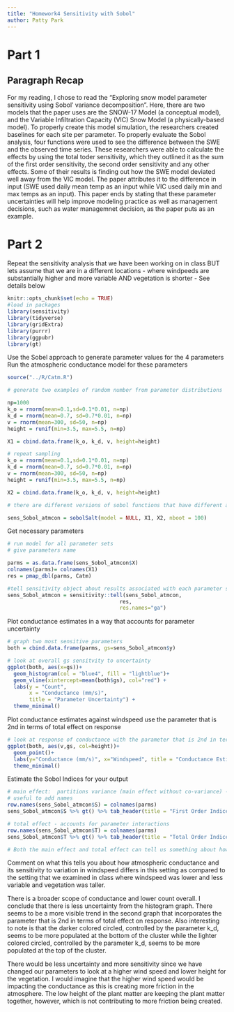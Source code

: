 ```yaml
---
title: "Homework4 Sensitivity with Sobol"
author: Patty Park
---
```

# Part 1
## Paragraph Recap

For my reading, I chose to read the "Exploring snow model parameter sensitivity using Sobol' variance decomposition". Here, there are two models that the paper uses are the SNOW-17 Model (a conceptual model), and the Variable Infiltration Capacity (VIC) Snow Model (a physically-based model). To properly create this model simulation, the researchers created baselines for each site per parameter. To properly evaluate the Sobol analysis, four functions were used to see the difference between the SWE and the observed time series. These researchers were able to calculate the effects by using the total toder sensitivity, which they outlined it as the sum of the first order sensitivity, the second order sensitivity and any other effects. Some of their results is finding out how the SWE model deviated well away from the VIC model. The paper attributes it to the difference in input (SWE used daily mean temp as an input while VIC used daily min and max temps as an input). This paper ends by stating that these parameter uncertainties will help improve modeling practice as well as management decisions, such as water managemnet decision, as the paper puts as an example.

# Part 2

Repeat the sensitivity analysis that we have been working on in class BUT lets assume that we are in a different locations - where windpeeds are substantially higher and more variable AND vegetation is shorter - See details below


```r
knitr::opts_chunk$set(echo = TRUE)
#load in packages
library(sensitivity)
library(tidyverse)
library(gridExtra)
library(purrr)
library(ggpubr)
library(gt)
```


Use the Sobel approach to generate parameter values for the 4 parameters
Run the atmospheric conductance model for these parameters

```r
source("../R/Catm.R")

# generate two examples of random number from parameter distributions

np=1000
k_o = rnorm(mean=0.1,sd=0.1*0.01, n=np)
k_d = rnorm(mean=0.7, sd=0.7*0.01, n=np)
v = rnorm(mean=300, sd=50, n=np)
height = runif(min=3.5, max=5.5, n=np)

X1 = cbind.data.frame(k_o, k_d, v, height=height)

# repeat sampling
k_o = rnorm(mean=0.1,sd=0.1*0.01, n=np)
k_d = rnorm(mean=0.7, sd=0.7*0.01, n=np)
v = rnorm(mean=300, sd=50, n=np)
height = runif(min=3.5, max=5.5, n=np)

X2 = cbind.data.frame(k_o, k_d, v, height=height)

# there are different versions of sobol functions that have different approaches for estimating parameters and indices, we use an approach implemented by jansen 

sens_Sobol_atmcon = sobolSalt(model = NULL, X1, X2, nboot = 100)

```


Get necessary parameters
```r
# run model for all parameter sets
# give parameters name

parms = as.data.frame(sens_Sobol_atmcon$X)
colnames(parms)= colnames(X1)
res = pmap_dbl(parms, Catm)

#tell sensitivity object about results associated with each parameter set
sens_Sobol_atmcon = sensitivity::tell(sens_Sobol_atmcon,
                                    res, 
                                    res.names="ga")

```



Plot conductance estimates in a way that accounts for parameter uncertainty

```r
# graph two most sensitive parameters
both = cbind.data.frame(parms, gs=sens_Sobol_atmcon$y)

# look at overall gs sensitvity to uncertainty
ggplot(both, aes(x=gs))+
  geom_histogram(col = "blue4", fill = "lightblue")+
  geom_vline(xintercept=mean(both$gs), col="red") +
  labs(y = "Count",
       x = "Conductance (mm/s)",
       title = "Parameter Uncertainty") +
  theme_minimal()

```


Plot conductance estimates against windspeed use the parameter that is 2nd in terms of total effect on response

```r
# look at response of conductance with the parameter that is 2nd in terms of total effect on response
ggplot(both, aes(v,gs, col=height))+
  geom_point()+
  labs(y="Conductance (mm/s)", x="Windspeed", title = "Conductance Estimate on Windspeed") +
  theme_minimal()

```

Estimate the Sobol Indices for your output

```r
# main effect:  partitions variance (main effect without co-variance) - sums approximately to one
# useful to add names
row.names(sens_Sobol_atmcon$S) = colnames(parms)
sens_Sobol_atmcon$S %>% gt() %>% tab_header(title = "First Order Indices")

# total effect - accounts for parameter interactions
row.names(sens_Sobol_atmcon$T) = colnames(parms)
sens_Sobol_atmcon$T %>% gt() %>% tab_header(title = "Total Order Indices")

# Both the main effect and total effect can tell us something about how the parameter influences results


```


Comment on what this tells you about how atmospheric conductance and its sensitivity to variation in windspeed differs in this setting as compared to the setting that we examined in class where windspeed was lower and less variable and vegetation was taller.

There is a broader scope of conductance and lower count overall. I conclude that there is less uncertainty from the histogram graph. There seems to be a more visible trend in the second graph that incorporates the parameter that is 2nd in terms of total effect on response. Also interesting to note is that the darker colored circled, controlled by the parameter k_d, seems to be more populated at the bottom of the cluster while the lighter colored circled, controlled by the parameter k_d, seems to be more populated at the top of the cluster.

There would be less uncertainty and more sensitivity since we have changed our parameters to look at a higher wind speed and lower height for the vegetation. I would imagine that the higher wind speed would be impacting the conductance as this is creating more friction in the atmosphere. The low height of the plant matter are keeping the plant matter together, however, which is not contributing to more friction being created.



